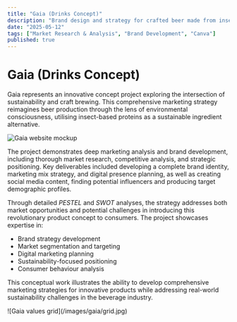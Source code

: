 ```yaml
---
title: "Gaia (Drinks Concept)"
description: "Brand design and strategy for crafted beer made from insects."
date: "2025-05-12"
tags: ["Market Research & Analysis", "Brand Development", "Canva"]
published: true
---
```


# Gaia (Drinks Concept)

Gaia represents an innovative concept project exploring the intersection of sustainability and craft brewing. This comprehensive marketing strategy reimagines beer production through the lens of environmental consciousness, utilising insect-based proteins as a sustainable ingredient alternative. <br />

![Gaia website mockup](/images/gaia/website.jpg)

The project demonstrates deep marketing analysis and brand development, including thorough market research, competitive analysis, and strategic positioning. Key deliverables included developing a complete brand identity, marketing mix strategy, and digital presence planning, as well as creating social media content, finding potential influencers and producing target demographic profiles. <br />

Through detailed <i>PESTEL</i> and <i>SWOT</i> analyses, the strategy addresses both market opportunities and potential challenges in introducing this revolutionary product concept to consumers. The project showcases expertise in:

* Brand strategy development
* Market segmentation and targeting
* Digital marketing planning
* Sustainability-focused positioning
* Consumer behaviour analysis

This conceptual work illustrates the ability to develop comprehensive marketing strategies for innovative products while addressing real-world sustainability challenges in the beverage industry.

<div style={{ paddingLeft: '2rem', paddingRight: '2rem' }}>
  ![Gaia values grid](/images/gaia/grid.jpg)
</div>